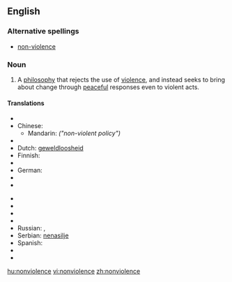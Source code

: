 ==English==

===Alternative spellings===
* [[non-violence]]

===Noun===
{{wikipedia}}
{{en-noun|-}}

# A [[philosophy]] that rejects the use of [[violence]], and instead seeks to bring about change through [[peaceful]] responses even to violent acts.

====Translations====
{{trans-top|philosophy that rejects violence}}
* {{trreq|Arabic}}
* Chinese:
** Mandarin: {{t|zh|非暴力政策|tr=fēi bàolì zhèngcè|sc=Hani}} ''("non-violent policy")''
* {{trreq|Czech}}
* Dutch: [[geweldloosheid]] {{f}}
* Finnish: {{t|fi|väkivallattomuus}}
* {{trreq|French}}
* German: {{t|de|Gewaltlosigkeit|f}}
* {{trreq|Hungarian}}
* {{trreq|Italian}}
{{trans-mid}}
* {{trreq|Japanese}}
* {{trreq|Korean}}
* {{trreq|Lithuanian}}
* {{trreq|Portuguese}}
* Russian: {{t|ru|ненасилие|n|tr=nenasílije|sc=Cyrl}}, {{t|ru|отказ от применения насильственных методов|m|tr=otkáz ot primenénija nasíl’stvennyx metódov|sc=Cyrl}}
* Serbian: [[nenasilje]] {{n}}
* Spanish: {{t|es|abstención de la violencia|f}}
* {{trreq|Swedish}}
* {{trreq|Vietnamese}}
{{trans-bottom}}

[[hu:nonviolence]]
[[vi:nonviolence]]
[[zh:nonviolence]]